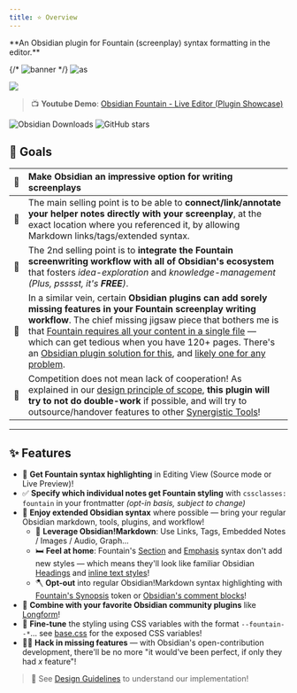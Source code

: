 ```yaml
---
title: ⭐ Overview
---
```



<Aside title="Description">
	**An Obsidian plugin for Fountain (screenplay) syntax formatting in the
	editor.**
</Aside>

{/* <Image alt="banner" src={BannerImg} /> */}
![as](/docs/src/assets/banner.png)

<img src="banner.png" />

> 📺 **Youtube Demo**: [Obsidian Fountain - Live Editor (Plugin Showcase)](https://youtu.be/GORryaw32sI)

![Obsidian Downloads](https://img.shields.io/badge/dynamic/json?logo=obsidian&color=%23483699&label=downloads&query=%24%5B%22fountain-editor%22%5D.downloads&url=https%3A%2F%2Fraw.githubusercontent.com%2Fobsidianmd%2Fobsidian-releases%2Fmaster%2Fcommunity-plugin-stats.json) ![GitHub stars](https://img.shields.io/github/stars/chuangcaleb/obsidian-fountain-editor?logo=github&style=flat)

## 🎯 Goals

| 📍  | Make Obsidian an impressive option for writing screenplays                                                                                                                                                                                                                                                                                                                                                                                                                              |
| --- | :-------------------------------------------------------------------------------------------------------------------------------------------------------------------------------------------------------------------------------------------------------------------------------------------------------------------------------------------------------------------------------------------------------------------------------------------------------------------------------------- |
| 🔗  | The main selling point is to be able to **connect/link/annotate your helper notes directly with your screenplay**, at the exact location where you referenced it, by allowing Markdown links/tags/extended syntax.                                                                                                                                                                                                                                                                      |
| 🤞  | The 2nd selling point is to **integrate the Fountain screenwriting workflow with all of Obsidian's ecosystem** that fosters _idea-exploration_ and _knowledge-management_ _(Plus, psssst, it's **FREE**)_.                                                                                                                                                                                                                                                                              |
| 🧩  | In a similar vein, certain **Obsidian plugins can add sorely missing features in your Fountain screenplay writing workflow**. The chief missing jigsaw piece that bothers me is that [Fountain requires all your content in a single file](https://github.com/chuangcaleb/ffluent#purpose) — which can get tedious when you have 120+ pages. There's an [Obsidian plugin solution for this](https://github.com/kevboh/longform), and [likely one for any problem](#-synergistic-tools). |
| 🔎  | Competition does not mean lack of cooperation! As explained in our [design principle of scope](/docs/basic/design-guidelines.md#🔬-scoped), **this plugin will try to not do double-work** if possible, and will try to outsource/handover features to other [Synergistic Tools](#-synergistic-tools)!                                                                                                                                                                                  |

---

## ✨ Features

- 🎨 **Get Fountain syntax highlighting** in Editing View (Source mode or Live Preview)!
- ✅ **Specify which individual notes get Fountain styling** with `cssclasses: fountain` in your frontmatter _(opt-in basis, subject to change)_
- 🛁 **Enjoy extended Obsidian syntax** where possible — bring your regular Obsidian markdown, tools, plugins, and workflow!
  - 🧰 **Leverage Obsidian!Markdown**: Use Links, Tags, Embedded Notes / Images / Audio, Graph...
  - 🛏️ **Feel at home**: Fountain's [Section](https://fountain.io/syntax/#sections-synopses) and [Emphasis](https://fountain.io/syntax/#emphasis) syntax don't add new styles — which means they'll look like familiar Obsidian [Headings](https://help.obsidian.md/Editing+and+formatting/Basic+formatting+syntax#Headings) and [inline text styles](https://help.obsidian.md/Editing+and+formatting/Basic+formatting+syntax#Styling+text)!
  - 🪓 **Opt-out** into regular Obsidian!Markdown syntax highlighting with [Fountain's Synopsis](https://fountain.io/syntax/#sections-synopses) token or [Obsidian's comment blocks](https://help.obsidian.md/syntax#Comments)!
- 🤝 **Combine with your favorite Obsidian community plugins** like [Longform](https://github.com/kevboh/longform)!
- 🔧 **Fine-tune** the styling using CSS variables with the format `--fountain--*`... see [base.css](src/styles/base.css) for the exposed CSS variables!
- 🧑‍💻 **Hack in missing features** — with Obsidian's open-contribution development, there'll be no more "it would've been perfect, if only they had _x_ feature"!

> 📖 See [Design Guidelines](docs/basic/design-guidelines.md) to understand our implementation!
